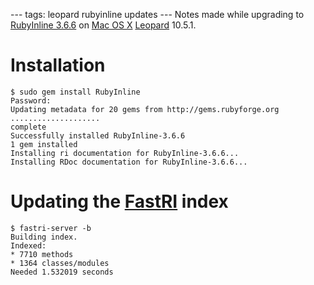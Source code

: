 ---
tags: leopard rubyinline updates
---
Notes made while upgrading to [[RubyInline 3.6.6]] on [[Mac OS X]] [[Leopard]] 10.5.1.

= Installation =

<pre>$ sudo gem install RubyInline
Password:
Updating metadata for 20 gems from http://gems.rubyforge.org
....................
complete
Successfully installed RubyInline-3.6.6
1 gem installed
Installing ri documentation for RubyInline-3.6.6...
Installing RDoc documentation for RubyInline-3.6.6...</pre>

= Updating the [[FastRI]] index =

<pre>$ fastri-server -b
Building index.
Indexed:
* 7710 methods
* 1364 classes/modules
Needed 1.532019 seconds</pre>
